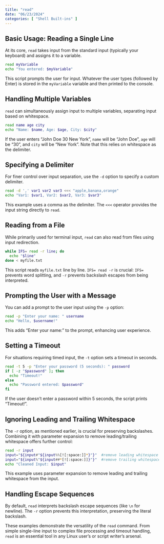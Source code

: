 ```yaml
---
title: "read"
date: "06/23/2024"
categories: [ "Shell Built-ins" ]
---
```

## Basic Usage: Reading a Single Line

At its core, `read` takes input from the standard input (typically your keyboard) and assigns it to a variable.

```bash
read myVariable
echo "You entered: $myVariable"
```

This script prompts the user for input.  Whatever the user types (followed by Enter) is stored in the `myVariable` variable and then printed to the console.

## Handling Multiple Variables

`read` can simultaneously assign input to multiple variables, separating input based on whitespace.

```bash
read name age city
echo "Name: $name, Age: $age, City: $city"
```

If the user enters "John Doe 30 New York", `name` will be "John Doe", `age` will be "30", and `city` will be "New York". Note that this relies on whitespace as the delimiter.

## Specifying a Delimiter

For finer control over input separation, use the `-d` option to specify a custom delimiter.

```bash
read -d ',' var1 var2 var3 <<< "apple,banana,orange"
echo "Var1: $var1, Var2: $var2, Var3: $var3"
```

This example uses a comma as the delimiter.  The `<<<` operator provides the input string directly to `read`.


## Reading from a File

While primarily used for terminal input, `read` can also read from files using input redirection.

```bash
while IFS= read -r line; do
  echo "$line"
done < myfile.txt
```

This script reads `myfile.txt` line by line. `IFS= read -r` is crucial: `IFS=` prevents word splitting, and `-r` prevents backslash escapes from being interpreted.


##  Prompting the User with a Message

You can add a prompt to the user input using the `-p` option:

```bash
read -p "Enter your name: " username
echo "Hello, $username!"
```

This adds "Enter your name: " to the prompt, enhancing user experience.

##  Setting a Timeout

For situations requiring timed input, the `-t` option sets a timeout in seconds.

```bash
read -t 5 -p "Enter your password (5 seconds): " password
if [ -z "$password" ]; then
  echo "Timeout!"
else
  echo "Password entered: $password"
fi
```

If the user doesn't enter a password within 5 seconds, the script prints "Timeout!".

##  Ignoring Leading and Trailing Whitespace

The `-r` option, as mentioned earlier, is crucial for preserving backslashes.  Combining it with parameter expansion to remove leading/trailing whitespace offers further control:

```bash
read -r input
input="${input#"${input%%[![:space:]]*}"}"  #remove leading whitespace
input="${input%"${input##*[![:space:]]}"}"  #remove trailing whitespace
echo "Cleaned Input: $input"
```

This example uses parameter expansion to remove leading and trailing whitespace from the input.


## Handling Escape Sequences

By default, `read` interprets backslash escape sequences (like `\n` for newline).  The `-r` option prevents this interpretation, preserving the literal backslash.


These examples demonstrate the versatility of the `read` command.  From simple single-line input to complex file processing and timeout handling, `read` is an essential tool in any Linux user's or script writer's arsenal.

